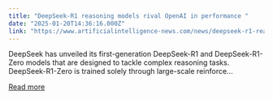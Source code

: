 ```yaml
---
title: "DeepSeek-R1 reasoning models rival OpenAI in performance "
date: "2025-01-20T14:36:16.000Z"
link: "https://www.artificialintelligence-news.com/news/deepseek-r1-reasoning-models-rival-openai-in-performance/?utm_source=rss&utm_medium=rss&utm_campaign=deepseek-r1-reasoning-models-rival-openai-in-performance"
---
```


DeepSeek has unveiled its first-generation DeepSeek-R1 and DeepSeek-R1-Zero models that are designed to tackle complex reasoning tasks. DeepSeek-R1-Zero is trained solely through large-scale reinforce...

[Read more](https://www.artificialintelligence-news.com/news/deepseek-r1-reasoning-models-rival-openai-in-performance/?utm_source=rss&utm_medium=rss&utm_campaign=deepseek-r1-reasoning-models-rival-openai-in-performance)
